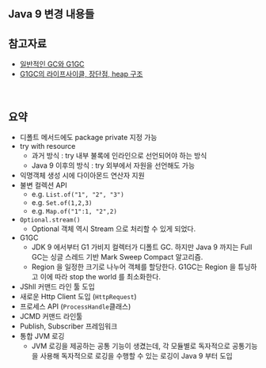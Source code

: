 ## Java 9 변경 내용들

## 참고자료

- [일반적인 GC와 G1GC](https://thinkground.studio/%EC%9D%BC%EB%B0%98%EC%A0%81%EC%9D%B8-gc-%EB%82%B4%EC%9A%A9%EA%B3%BC-g1gc-garbage-first-garbage-collector-%EB%82%B4%EC%9A%A9/)
- [G1GC의 라이프사이클, 장단점, heap 구조](https://steady-coding.tistory.com/590)



<br/>



## 요약

- 디폴트 메서드에도 package private 지정 가능
- try with resource 
  - 과거 방식 : try 내부 불록에 인라인으로 선언되어야 하는 방식
  - Java 9 이후의 방식 : try 외부에서 자원을 선언해도 가능
- 익명객체 생성 시에 다이아몬드 연산자 지원
- 불변 컬렉션 API
  - e.g. `List.of("1", "2", "3")`
  - e.g. `Set.of(1,2,3)`
  - e.g. `Map.of("1":1, "2",2)` 
- `Optional.stream()`
  - Optional 객체 역시 Stream 으로 처리할 수 있게 되었다.
- G1GC
  - JDK 9 에서부터 G1 가비지 컬렉터가 디폴트 GC. 하지만 Java 9 까지는 Full GC는 싱글 스레드 기반 Mark Sweep Compact 알고리즘.
  - Region 을 일정한 크기로 나누어 객체를 할당한다. G1GC는 Region 을 튜닝하고 이에 따라 stop the world 를 최소화한다.
- JShll 커맨드 라인 툴 도입
- 새로운 Http Client 도입 (`HttpRequest`)
- 프로세스 API (`ProcessHandle`클래스)
- JCMD 커맨드 라인툴
- Publish, Subscriber 프레임워크
- 통합 JVM 로깅
  - JVM 로깅을 제공하는 공통 기능이 생겼는데, 각 모듈별로 독자적으로 공통기능을 사용해 독자적으로 로깅을 수행할 수 있는 로깅이 Java 9 부터 도입



<br/>











